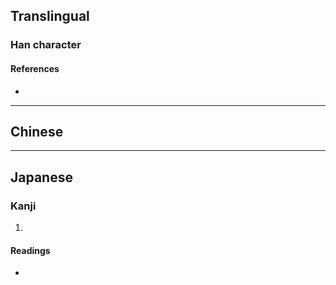 {{character info/new}}
==Translingual==

===Han character===
{{Han char|rn=9|rad=人|as=07|sn=9|four=|canj=OHEH|ids=⿰亻⿱夂彡 <small>(G)</small>,⿰亻㣊 <small>(TJ)</small>}}

====References====
* {{Han ref|kx=0106.041|dkj=00716|dj=0225.060|hdz=10152.010|uh=4FE2|ud=20450}}

----

==Chinese==
{{zh-see|修|v}}

----

==Japanese==

===Kanji===
{{ja-kanji|grade=|rs=人07}}

# {{defn|lang=ja|sort=人07}}

====Readings====
* {{ja-readings|on=[[しゅう]] (shū)|kun=[[おさめる]] (osameru), [[おさまる]] (osamaru)}}